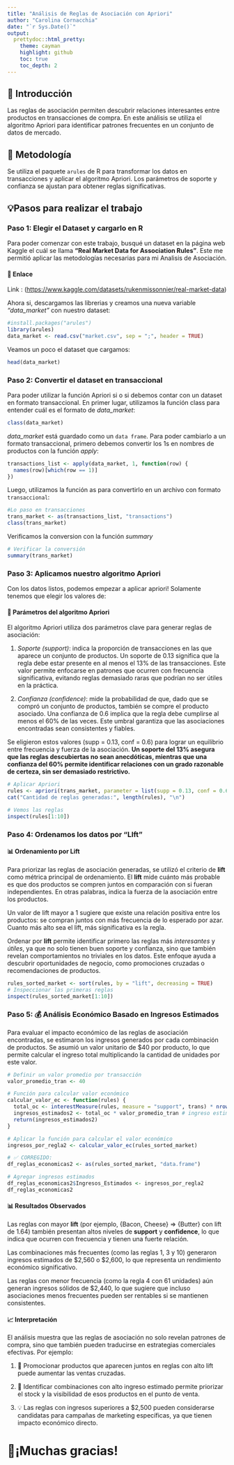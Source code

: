 ---
title: "Análisis de Reglas de Asociación con Apriori"
author: "Carolina Cornacchia"
date: "`r Sys.Date()`"
output: 
  prettydoc::html_pretty:
    theme: cayman
    highlight: github
    toc: true
    toc_depth: 2
---

## 📌 Introducción

Las reglas de asociación permiten descubrir relaciones interesantes entre productos en transacciones de compra. En este análisis se utiliza el algoritmo Apriori para identificar patrones frecuentes en un conjunto de datos de mercado.

## 🧰 Metodología

Se utiliza el paquete `arules` de R para transformar los datos en transacciones y aplicar el algoritmo Apriori. Los parámetros de soporte y confianza se ajustan para obtener reglas significativas.

## 💡Pasos para realizar el trabajo

### Paso 1: Elegir el Dataset y cargarlo en R

Para poder comenzar con este trabajo, busqué un dataset en la página web Kaggle el cuál se llama **"Real Market Data for Association Rules"**. Este me permitió aplicar las metodologías necesarias para mi Analisis de Asociación.

#### 🔗 Enlace

Link : (<https://www.kaggle.com/datasets/rukenmissonnier/real-market-data>)

Ahora si, descargamos las librerias y creamos una nueva variable *"data_market"* con nuestro dataset:

```{r setup, message=FALSE, warning=FALSE}
#install.packages("arules")
library(arules)
data_market <- read.csv("market.csv", sep = ";", header = TRUE)
```

Veamos un poco el dataset que cargamos:

```{r}
head(data_market)
```

### Paso 2: Convertir el dataset en transaccional

Para poder utilizar la función Apriori si o si debemos contar con un dataset en formato transaccional. En primer lugar, utilizamos la función class para entender cuál es el formato de *data_market*:

```{r}
class(data_market)
```

*data_market* está guardado como un `data frame`.
Para poder cambiarlo a un formato transaccional, primero debemos convertir los 1s en nombres de productos con la función *apply*: 

```{r}
transactions_list <- apply(data_market, 1, function(row) {
  names(row)[which(row == 1)]
})
```


Luego, utilizamos la función as para convertirlo en un archivo con formato `transaccional`: 

```{r, warning=FALSE}
#Lo paso en transacciones
trans_market <- as(transactions_list, "transactions")
class(trans_market)
```

Verificamos la conversion con la función *summary* 

```{r}
# Verificar la conversión
summary(trans_market)
```

### Paso 3: Aplicamos nuestro algoritmo Apriori

Con los datos listos, podemos empezar a aplicar apriori! Solamente tenemos que elegir los valores de:

#### 📐 Parámetros del algoritmo Apriori
El algoritmo Apriori utiliza dos parámetros clave para generar reglas de asociación:

  1) *Soporte (support)*: indica la proporción de transacciones en las que aparece un conjunto de productos. Un soporte de 0.13 significa que la regla debe estar presente en al menos el 13% de las transacciones. Este valor permite enfocarse en patrones que ocurren con frecuencia significativa, evitando reglas demasiado raras que podrían no ser útiles en la práctica.

  2) *Confianza (confidence)*: mide la probabilidad de que, dado que se compró un conjunto de productos, también se compre el producto asociado. Una confianza de 0.6 implica que la regla debe cumplirse al menos el 60% de las veces. Este umbral garantiza que las asociaciones encontradas sean consistentes y fiables.

Se eligieron estos valores (supp = 0.13, conf = 0.6) para lograr un equilibrio entre frecuencia y fuerza de la asociación. **Un soporte del 13% asegura que las reglas descubiertas no sean anecdóticas, mientras que una confianza del 60% permite identificar relaciones con un grado razonable de certeza, sin ser demasiado restrictivo.**

```{r}
# Aplicar Apriori
rules <- apriori(trans_market, parameter = list(supp = 0.13, conf = 0.60))
cat("Cantidad de reglas generadas:", length(rules), "\n")
```

```{r}
# Vemos las reglas
inspect(rules[1:10])
```

### Paso 4: Ordenamos los datos por "LIft"

#### 📊 Ordenamiento por Lift

Para priorizar las reglas de asociación generadas, se utilizó el criterio de **lift** como métrica principal de ordenamiento. El **lift** mide cuánto más probable es que dos productos se compren juntos en comparación con si fueran independientes. En otras palabras, indica la fuerza de la asociación entre los productos.

Un valor de lift mayor a 1 sugiere que existe una relación positiva entre los productos: se compran juntos con más frecuencia de lo esperado por azar. Cuanto más alto sea el lift, más significativa es la regla.

Ordenar por **lift** permite identificar primero las reglas más *interesantes* y *útiles*, ya que no solo tienen buen soporte y confianza, sino que también revelan comportamientos no triviales en los datos. Este enfoque ayuda a descubrir oportunidades de negocio, como promociones cruzadas o recomendaciones de productos.

```{r}
rules_sorted_market <- sort(rules, by = "lift", decreasing = TRUE)
# Inspeccionar las primeras reglas
inspect(rules_sorted_market[1:10])
```

### Paso 5: 💰 Análisis Económico Basado en Ingresos Estimados

Para evaluar el impacto económico de las reglas de asociación encontradas, se estimaron los ingresos generados por cada combinación de productos. Se asumió un valor unitario de $40 por producto, lo que permite calcular el ingreso total multiplicando la cantidad de unidades por este valor.

```{r}
# Definir un valor promedio por transacción
valor_promedio_tran <- 40 

# Función para calcular valor económico
calcular_valor_ec <- function(rules) {
  total_oc <- interestMeasure(rules, measure = "support", trans) * nrow(data_market) # ocurrencias
  ingresos_estimados2 <- total_oc * valor_promedio_tran # ingreso estimado
  return(ingresos_estimados2)
}

# Aplicar la función para calcular el valor económico
ingresos_por_regla2 <- calcular_valor_ec(rules_sorted_market)

# ✅ CORREGIDO:
df_reglas_economicas2 <- as(rules_sorted_market, "data.frame")

# Agregar ingresos estimados
df_reglas_economicas2$Ingresos_Estimados <- ingresos_por_regla2
df_reglas_economicas2
```

#### 📊 Resultados Observados
Las reglas con mayor **lift** (por ejemplo, {Bacon, Cheese} => {Butter} con lift de 1.64) también presentan altos niveles de **support** y **confidence**, lo que indica que ocurren con frecuencia y tienen una fuerte relación.

Las combinaciones más frecuentes (como las reglas 1, 3 y 10) generaron ingresos estimados de $2,560 o $2,600, lo que representa un rendimiento económico significativo.

Las reglas con menor frecuencia (como la regla 4 con 61 unidades) aún generan ingresos sólidos de $2,440, lo que sugiere que incluso asociaciones menos frecuentes pueden ser rentables si se mantienen consistentes.

#### 📈 Interpretación

El análisis muestra que las reglas de asociación no solo revelan patrones de compra, sino que también pueden traducirse en estrategias comerciales efectivas. Por ejemplo:

1. 🛒 Promocionar productos que aparecen juntos en reglas con alto lift puede aumentar las ventas cruzadas.

2. 🧠 Identificar combinaciones con alto ingreso estimado permite priorizar el stock y la visibilidad de esos productos en el punto de venta.

3. 💡 Las reglas con ingresos superiores a $2,500 pueden considerarse candidatas para campañas de marketing específicas, ya que tienen impacto económico directo.

# 🚀¡Muchas gracias!



